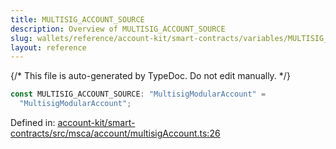 ```yaml
---
title: MULTISIG_ACCOUNT_SOURCE
description: Overview of MULTISIG_ACCOUNT_SOURCE
slug: wallets/reference/account-kit/smart-contracts/variables/MULTISIG_ACCOUNT_SOURCE
layout: reference
---
```


{/* This file is auto-generated by TypeDoc. Do not edit manually. */}

```ts
const MULTISIG_ACCOUNT_SOURCE: "MultisigModularAccount" =
  "MultisigModularAccount";
```

Defined in: [account-kit/smart-contracts/src/msca/account/multisigAccount.ts:26](https://github.com/alchemyplatform/aa-sdk/blob/153785ddc87beb160382c2bae7dbafa4a66ade9a/account-kit/smart-contracts/src/msca/account/multisigAccount.ts#L26)
